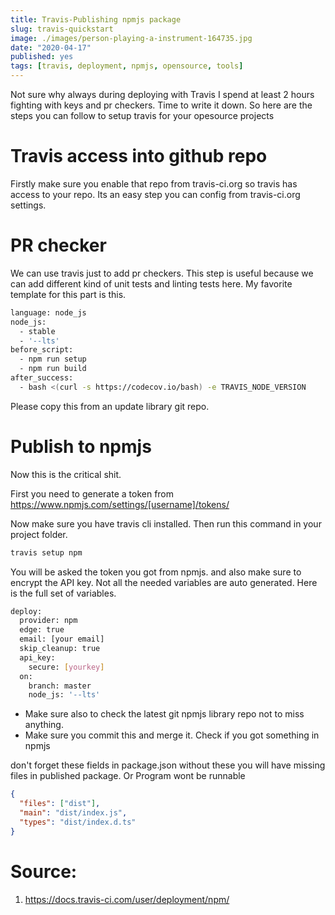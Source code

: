 ```yaml
---
title: Travis-Publishing npmjs package
slug: travis-quickstart
image: ./images/person-playing-a-instrument-164735.jpg
date: "2020-04-17"
published: yes
tags: [travis, deployment, npmjs, opensource, tools]
---
```




Not sure why always during deploying with Travis I spend at least 2 hours fighting with keys and pr checkers. Time to write it down. So here are the steps you can follow to setup travis for your opesource projects

# Travis access into github repo

Firstly make sure you enable that repo from travis-ci.org so travis has access to your repo. Its an easy step you can config from travis-ci.org settings.

# PR checker

We can use travis just to add pr checkers. This step is useful because we can add different kind of unit tests and linting tests here. My favorite template for this part is this.

<CodeDivWrapper>

```bash
language: node_js
node_js:
  - stable
  - '--lts'
before_script:
  - npm run setup
  - npm run build
after_success:
  - bash <(curl -s https://codecov.io/bash) -e TRAVIS_NODE_VERSION
```

</CodeDivWrapper>

Please copy this from an update library git repo.

# Publish to npmjs

Now this is the critical shit.

First you need to generate a token from
https://www.npmjs.com/settings/[username]/tokens/

Now make sure you have travis cli installed. Then run this command in your project folder.

<CodeDivWrapper>

```bash
travis setup npm
```

</CodeDivWrapper>

You will be asked the token you got from npmjs. and also make sure to encrypt the API key. Not all the needed variables are auto generated. Here is the full set of variables.

<CodeDivWrapper>

```bash
deploy:
  provider: npm
  edge: true
  email: [your email]
  skip_cleanup: true
  api_key:
    secure: [yourkey]
  on:
    branch: master
    node_js: '--lts'
```

</CodeDivWrapper>

- Make sure also to check the latest git npmjs library repo not to miss anything.
- Make sure you commit this and merge it. Check if you got something in npmjs

don't forget these fields in package.json without these you will have missing files in published package. Or Program wont be runnable

<CodeDivWrapper>

```json
{
  "files": ["dist"],
  "main": "dist/index.js",
  "types": "dist/index.d.ts"
}
```

</CodeDivWrapper>

# Source:

1. https://docs.travis-ci.com/user/deployment/npm/
